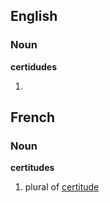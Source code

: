 ==English==

===Noun===
'''certidudes'''

# {{plural of|[[certitude]]}}



==French==

===Noun===
'''certitudes'''

# plural of [[certitude]]